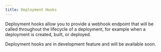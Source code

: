 ```yaml
---
title: Deployment Hooks
---
```


Deployment hooks allow you to provide a webhook endpoint that will be called throughout the lifecycle of a deployment, for example
when a deployment is created, built, or deployed.

Deployment hooks are in development feature and will be available soon.
